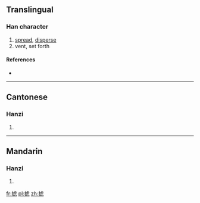 {{also|攄}}
==Translingual==

===Han character===
{{Han char|rn=64|rad=手|as=10|sn=13|four=|canj=手卜心心 (QYPP), X手卜心心 (XQYPP)}}

# [[spread]], [[disperse]]
# vent, set forth

====References====
* {{Han ref|kx=0449.081|hdz=31931.040|uh=6445|ud=25669}}

----

==Cantonese==

===Hanzi===
{{yue-hanzi|jyut=|y=syu1|tra=攄}}

# {{defn|lang=yue|sort=手10}}

----

==Mandarin==

===Hanzi===
{{cmn-hanzi|tra=攄|pin=[[jiū]] ([[jiu1]]), [[liú]] ([[liu2]]), [[shū]] ([[shu1]])|wg=chiu<sup>1</sup>, liu<sup>2</sup>, shu<sup>1</sup>}}

# {{defn|lang=cmn|sort=手10}}

[[fr:摅]]
[[pl:摅]]
[[zh:摅]]